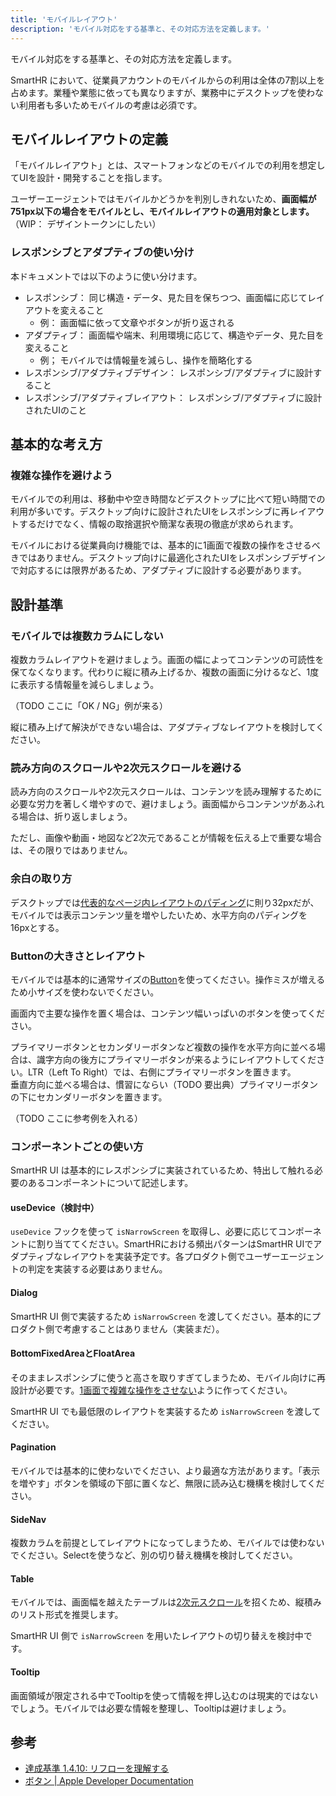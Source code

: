 ```yaml
---
title: 'モバイルレイアウト'
description: 'モバイル対応をする基準と、その対応方法を定義します。'
---
```


モバイル対応をする基準と、その対応方法を定義します。

SmartHR において、従業員アカウントのモバイルからの利用は全体の7割以上を占めます。業種や業態に依っても異なりますが、業務中にデスクトップを使わない利用者も多いためモバイルの考慮は必須です。


## モバイルレイアウトの定義

「モバイルレイアウト」とは、スマートフォンなどのモバイルでの利用を想定してUIを設計・開発することを指します。

ユーザーエージェントではモバイルかどうかを判別しきれないため、**画面幅が751px以下の場合をモバイルとし、モバイルレイアウトの適用対象とします。**
（WIP： デザイントークンにしたい）

### レスポンシブとアダプティブの使い分け

本ドキュメントでは以下のように使い分けます。

- レスポンシブ： 同じ構造・データ、見た目を保ちつつ、画面幅に応じてレイアウトを変えること
  - 例： 画面幅に依って文章やボタンが折り返される
- アダプティブ： 画面幅や端末、利用環境に応じて、構造やデータ、見た目を変えること
  - 例； モバイルでは情報量を減らし、操作を簡略化する
- レスポンシブ/アダプティブデザイン： レスポンシブ/アダプティブに設計すること
- レスポンシブ/アダプティブレイアウト： レスポンシブ/アダプティブに設計されたUIのこと


## 基本的な考え方

### 複雑な操作を避けよう

モバイルでの利用は、移動中や空き時間などデスクトップに比べて短い時間での利用が多いです。デスクトップ向けに設計されたUIをレスポンシブに再レイアウトするだけでなく、情報の取捨選択や簡潔な表現の徹底が求められます。

モバイルにおける従業員向け機能では、基本的に1画面で複数の操作をさせるべきではありません。デスクトップ向けに最適化されたUIをレスポンシブデザインで対応するには限界があるため、アダプティブに設計する必要があります。


## 設計基準

### モバイルでは複数カラムにしない

複数カラムレイアウトを避けましょう。画面の幅によってコンテンツの可読性を保てなくなります。代わりに縦に積み上げるか、複数の画面に分けるなど、1度に表示する情報量を減らしましょう。

（TODO ここに「OK / NG」例が来る）

縦に積み上げて解決ができない場合は、アダプティブなレイアウトを検討してください。

### 読み方向のスクロールや2次元スクロールを避ける

読み方向のスクロールや2次元スクロールは、コンテンツを読み理解するために必要な労力を著しく増やすので、避けましょう。画面幅からコンテンツがあふれる場合は、折り返しましょう。

ただし、画像や動画・地図など2次元であることが情報を伝える上で重要な場合は、その限りではありません。

### 余白の取り方

デスクトップでは[代表的なページ内レイアウトのパディング]()に則り32pxだが、モバイルでは表示コンテンツ量を増やしたいため、水平方向のパディングを16pxとする。

### Buttonの大きさとレイアウト

モバイルでは基本的に通常サイズの[Button]()を使ってください。操作ミスが増えるため小サイズを使わないでください。

画面内で主要な操作を置く場合は、コンテンツ幅いっぱいのボタンを使ってください。

プライマリーボタンとセカンダリーボタンなど複数の操作を水平方向に並べる場合は、識字方向の後方にプライマリーボタンが来るようにレイアウトしてください。LTR（Left To Right）では、右側にプライマリーボタンを置きます。  
垂直方向に並べる場合は、慣習にならい（TODO 要出典）プライマリーボタンの下にセカンダリーボタンを置きます。

（TODO ここに参考例を入れる）

### コンポーネントごとの使い方

SmartHR UI は基本的にレスポンシブに実装されているため、特出して触れる必要のあるコンポーネントについて記述します。

#### useDevice（検討中）

`useDevice` フックを使って `isNarrowScreen` を取得し、必要に応じてコンポーネントに割り当ててください。SmartHRにおける頻出パターンはSmartHR UIでアダプティブなレイアウトを実装予定です。各プロダクト側でユーザーエージェントの判定を実装する必要はありません。

#### Dialog

SmartHR UI 側で実装するため `isNarrowScreen` を渡してください。基本的にプロダクト側で考慮することはありません（実装まだ）。

#### BottomFixedAreaとFloatArea

そのままレスポンシブに使うと高さを取りすぎてしまうため、モバイル向けに再設計が必要です。[1画面で複雑な操作をさせない]()ように作ってください。

SmartHR UI でも最低限のレイアウトを実装するため `isNarrowScreen` を渡してください。

#### Pagination

モバイルでは基本的に使わないでください、より最適な方法があります。「表示を増やす」ボタンを領域の下部に置くなど、無限に読み込む機構を検討してください。

#### SideNav

複数カラムを前提としてレイアウトになってしまうため、モバイルでは使わないでください。Selectを使うなど、別の切り替え機構を検討してください。

#### Table

モバイルでは、画面幅を越えたテーブルは[2次元スクロール]()を招くため、縦積みのリスト形式を推奨します。

SmartHR UI 側で `isNarrowScreen` を用いたレイアウトの切り替えを検討中です。

#### Tooltip

画面領域が限定される中でTooltipを使って情報を押し込むのは現実的ではないでしょう。モバイルでは必要な情報を整理し、Tooltipは避けましょう。

## 参考

- [達成基準 1.4.10: リフローを理解する](https://waic.jp/translations/WCAG21/Understanding/reflow)
- [ボタン | Apple Developer Documentation](https://developer.apple.com/jp/design/human-interface-guidelines/buttons#Best-practices)
